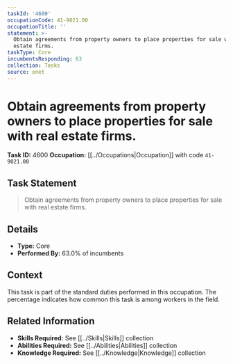 ```yaml
---
taskId: '4600'
occupationCode: 41-9021.00
occupationTitle: ''
statement: >-
  Obtain agreements from property owners to place properties for sale with real
  estate firms.
taskType: Core
incumbentsResponding: 63
collection: Tasks
source: onet
---
```

# Obtain agreements from property owners to place properties for sale with real estate firms.

**Task ID:** 4600
**Occupation:** [[../Occupations|Occupation]] with code `41-9021.00`

## Task Statement

> Obtain agreements from property owners to place properties for sale with real estate firms.

## Details

- **Type:** Core
- **Performed By:** 63.0% of incumbents

## Context

This task is part of the standard duties performed in this occupation. The percentage indicates how common this task is among workers in the field.

## Related Information

- **Skills Required:** See [[../Skills|Skills]] collection
- **Abilities Required:** See [[../Abilities|Abilities]] collection
- **Knowledge Required:** See [[../Knowledge|Knowledge]] collection
